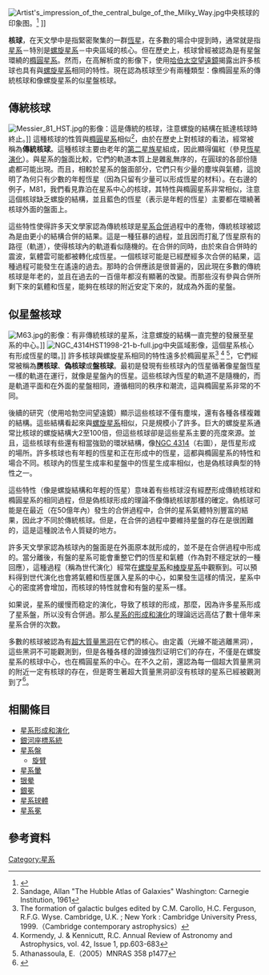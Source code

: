 [[File:Artist's_impression_of_the_central_bulge_of_the_Milky_Way.jpg|thumb]]中央核球的印象图。<ref>{{cite news|title=The Peanut at the Heart of our Galaxy|url=http://www.eso.org/public/news/eso1339/|access-date=14 September 2013|newspaper=ESO Press Release|archive-date=2021-03-02|archive-url=https://web.archive.org/web/20210302101921/https://www.eso.org/public/news/eso1339/|dead-url=no}}</ref> ]]

'''核球'''，在天文學中是指緊密聚集的一群[[恆星|恆星]]，在多數的場合中提到時，通常就是指[[星系|星系]]－特別是[[螺旋星系|螺旋星系]]－中央區域的核心。但在歷史上，核球曾經被認為是有星盤環繞的[[橢圓星系|橢圓星系]]。然而，在高解析度的影像下，使用[[哈伯太空望遠鏡|哈伯太空望遠鏡]]揭露出許多核球也具有與[[螺旋星系|螺旋星系]]相同的特性。現在認為核球至少有兩種類型：像橢圓星系的傳統核球和像螺旋星系的似星盤核球。

== 傳統核球 ==
[[File:Messier_81_HST.jpg|thumb]]的影像：這是傳統的核球，注意螺旋的結構在抵達核球時終止。]]
這種核球的性質與[[橢圓星系|橢圓星系]]相似<ref>Sandage, Allan "The Hubble Atlas of Galaxies" Washington: Carnegie Institution, 1961</ref>，由於在歷史上對核球的看法，經常被稱為'''傳統核球'''。這種核球主要由老年的[[金屬量#第二星族星|第二星族星]]組成，因此顯得偏紅（參見[[恆星演化|恆星演化]]）。與星系的盤面比較，它們的軌道本質上是雜亂無序的，在圓球的各部份隨處都可能出現。而且，相較於星系的盤面部分，它們只有少量的塵埃與氣體，這說明了為何只有少數的年輕恆星（因為只留有少量可以形成恆星的材料）。在右邊的例子，M81，我們看見靠泊在星系中心的核球，其特性與橢圓星系非常相似，注意這個核球缺乏螺旋的結構，並且藍色的恆星（表示是年輕的恆星）主要都在環繞著核球外面的盤面上。

這些特性使得許多天文學家認為傳統核球是[[星系合併|星系合併]]過程中的產物，傳統核球被認為是由更小的結構合併的結果。這是一種狂暴的過程，並且因而打亂了恆星原有的路徑（軌道），使得核球內的軌道看似隨機的。在合併的同時，由於來自合併時的震波，氣體雲可能都被轉化成恆星。一個核球可能是已經歷經多次合併的結果，這種過程可能發生在遙遠的過去。那時的合併應該是很普遍的，因此現在多數的傳統核球是年老的，並且在過去的一百億年都沒有顯著的改變。而那些沒有參與合併所剩下來的氣體和恆星，能夠在核球的附近安定下來的，就成為外面的星盤。

== 似星盤核球 ==
[[File:M63.jpg|thumb]]的影像：有非傳統核球的星系，注意螺旋的結構一直完整的發展至星系的中心。]]
[[File:NGC_4314HST1998-21-b-full.jpg|thumb]]中央區域影像，這個星系核心有形成恆星的環。]]
許多核球與螺旋星系相同的特性遠多於橢圓星系<ref>The formation of galactic bulges edited by C.M. Carollo, H.C. Ferguson, R.F.G. Wyse. Cambridge, U.K. ; New York : Cambridge University Press, 1999.（Cambridge contemporary astrophysics）</ref> <ref>Kormendy, J. & Kennicutt, R.C. Annual Review of Astronomy and Astrophysics, vol. 42, Issue 1, pp.603-683</ref> <ref> Athanassoula, E.（2005）MNRAS 358 p1477</ref>，它們經常被稱為'''赝核球'''、'''偽核球'''或'''盤核球'''。最初是發現有些核球內的恆星循著像星盤恆星一樣的軌道在運行，就像是星盤內的恆星。這些核球內恆星的軌道不是隨機的，而是軌道平面和在外面的星盤相同，遵循相同的秩序和潮流，這與橢圓星系非常的不同。

後續的研究（使用哈勃空间望遠鏡）顯示這些核球不僅有塵埃，還有各種各樣複雜的結構。這些結構看起來與[[螺旋星系|螺旋星系]]相似，只是規模小了許多。巨大的螺旋星系通常比核球的螺旋結構大2至100倍，但這些核球卻是這些星系主要的亮度來源。並且，這些核球有些還有相當強勁的環狀結構，像[[NGC_4314|NGC 4314]]（右圖），是恆星形成的場所。許多核球也有年輕的恆星和正在形成中的恆星，這都與橢圓星系的特性和場合不同。核球內的恆星生成率和星盤中的恆星生成率相似，也是偽核球典型的特性之一。

這些特性（像是螺旋結構和年輕的恆星）意味着有些核球沒有經歷形成傳統核球和橢圓星系的相同過程，但是偽核球形成的理論不像傳統核球那樣的確定。偽核球可能是在最近（在50億年內）發生的合併過程中，合併的星系氣體特別豐富的結果，因此才不同於傳統核球。但是，在合併的過程中要維持星盤的存在是很困難的，這是這種說法令人質疑的地方。

許多天文學家認為核球內的盤面是在外面原本就形成的，並不是在合併過程中形成的。當分離後，有盤的星系可能會重整它們的恆星和氣體（作為對不穩定狀的一種回應），這種過程（稱為世代演化）經常在[[螺旋星系|螺旋星系]]和[[棒旋星系|棒旋星系]]中觀察到。可以預料得到世代演化也會將氣體和恆星匯入星系的中心，如果發生這樣的情況，星系中心的密度將會增加，而核球的特性就會和有盤的星系一樣。

如果说，星系的缓慢而稳定的演化，导致了核球的形成，那麼，因為许多星系形成了星系盤，所以没有合併過。那么[[星系的形成和演化|星系的形成和演化]]的理論远远高估了數十億年来星系合併的次数。

多數的核球被認為有[[超大質量黑洞|超大質量黑洞]]在它們的核心。由定義（光線不能逃離黑洞），這些黑洞不可能觀測到，但是各種各樣的證據強烈证明它们的存在，不僅是在螺旋星系的核球中心，也在橢圓星系的中心。在不久之前，還認為每一個超大質量黑洞的附近一定有核球的存在，但是寄生著超大質量黑洞卻沒有核球的星系已經被觀測到了<ref>{{Cite web |url=http://www.space.com/scienceastronomy/080110-aas-fat-black-holes.html |title=SPACE.com - Even Thin Galaxies Pack Hefty Black Holes<!-- Bot generated title --> |access-date=2008-05-12 |archive-date=2009-10-31 |archive-url=https://web.archive.org/web/20091031045747/http://www.space.com/scienceastronomy/080110-aas-fat-black-holes.html |dead-url=no }}</ref>。

== 相關條目 ==
* [[星系形成和演化|星系形成和演化]]
* [[銀河座標系統|銀河座標系統]]
* [[星系盤|星系盤]]
** [[旋臂|旋臂]]
* [[星系暈|星系暈]]
* [[银晕|银晕]]
* [[銀冕|銀冕]]
* [[星系球體|星系球體]]
* [[星系冕|星系冕]]

== 參考資料 ==
{{reflist|2}}

{{星系}}

{{Authority control}}
[[Category:星系|Category:星系]]